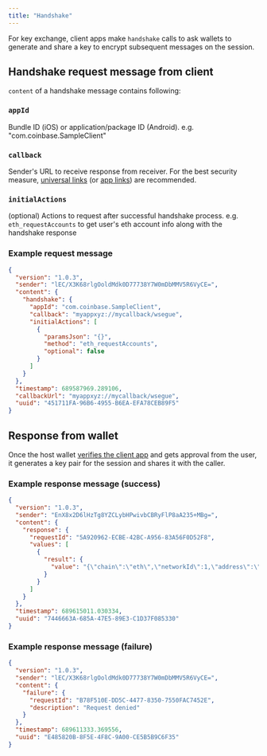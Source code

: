 ```yaml
---
title: "Handshake"
---
```



For key exchange, client apps make `handshake` calls to ask wallets to generate and share a key to encrypt subsequent messages on the session.

## Handshake request message from client

`content` of a handshake message contains following:

### `appId`
Bundle ID (iOS) or application/package ID (Android). 
e.g. "com.coinbase.SampleClient"

### `callback`
Sender's URL to receive response from receiver.
For the best security measure, [universal links](https://developer.apple.com/ios/universal-links/) (or [app links](https://developer.android.com/training/app-links)) are recommended.

### `initialActions`
(optional) Actions to request after successful handshake process.
e.g. `eth_requestAccounts` to get user's eth account info along with the handshake response

### Example request message
```json
{
  "version": "1.0.3",
  "sender": "lEC/X3K68rlgOoldMdk0D77738Y7W0mDbMMV5R6VyCE=",
  "content": {
    "handshake": {
      "appId": "com.coinbase.SampleClient",
      "callback": "myappxyz://mycallback/wsegue",
      "initialActions": [
        {
          "paramsJson": "{}",
          "method": "eth_requestAccounts",
          "optional": false
        }
      ]
    }
  },
  "timestamp": 689587969.289106,
  "callbackUrl": "myappxyz://mycallback/wsegue",
  "uuid": "451711FA-96B6-4955-B6EA-EFA78CEB89F5"
}
```

## Response from wallet

Once the host wallet [verifies the client app](verification) and gets approval from the user,
it generates a key pair for the session and shares it with the caller.

### Example response message (success)
```json
{
  "version": "1.0.3",
  "sender": "EnX8x2D6lHzTg8YZCLybHPwivbCBRyFlP8aA235+MBg=",
  "content": {
    "response": {
      "requestId": "5A920962-ECBE-42BC-A956-83A56F0D52F8",
      "values": [
        {
          "result": {
            "value": "{\"chain\":\"eth\",\"networkId\":1,\"address\":\"0x571a6a108adb08f9ca54fe8605280F9EE0eD4AF6\"}"
          }
        }
      ]
    }
  },
  "timestamp": 689615011.030334,
  "uuid": "7446663A-685A-47E5-89E3-C1D37F085330"
}
```

### Example response message (failure)
```json
{
  "version": "1.0.3",
  "sender": "lEC/X3K68rlgOoldMdk0D77738Y7W0mDbMMV5R6VyCE=",
  "content": {
    "failure": {
      "requestId": "B78F510E-DD5C-4477-8350-7550FAC7452E",
      "description": "Request denied"
    }
  },
  "timestamp": 689611333.369556,
  "uuid": "E485820B-8F5E-4F8C-9A00-CE5B5B9C6F35"
}
```


